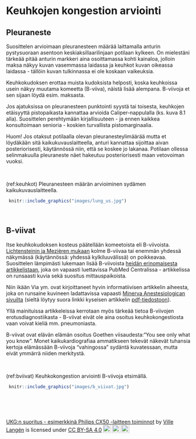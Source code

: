 # Keuhkojen kongestion arviointi

## Pleuraneste

Suosittelen arvioimaan pleuranesteen määrää laittamalla anturin pystysuoraan asentoon keskiaksillaarilinjaan potilaan kylkeen. On mielestäni tärkeää pitää anturin markkeri aina osoittamassa kohti kainaloa, jolloin maksa näkyy kuvan vasemmassa laidassa ja keuhkot kuvan oikeassa laidassa - tällöin kuvan tulkinnassa ei ole koskaan vaikeuksia.

Keuhkokudoksen erottaa muista kudoksista helposti, koska keuhkoissa usein näkyy muutama komeetta (B-viiva), näistä lisää alempana. B-viivoja et sen sijaan löydä esim. maksasta.

Jos ajatuksissa on pleuranesteen punktointi syystä tai toisesta, keuhkojen etäisyyttä pistopaikasta kannattaa arvioida Caliper-nappulalla (ks. kuva 8.1 alla). Suosittelen perehtymään kirjallisuuteen - ja ennen kaikkea konsultoimaan senioria - koskien turvallista pistomarginaalia.

Huom! Jos otaksut potilaalla olevan pleuranesteylimäärää mutta et löydäkään sitä kaikukuvauslaitteella, anturi kannattaa sijoittaa aivan posteriorisesti, käytännössä niin, että se koskee jo lakanaa. Potilaan ollessa selinmakuulla pleuraneste näet hakeutuu posteriorisesti maan vetovoiman vuoksi.

<br />

(ref:keuhkot) Pleuranesteen määrän arvioiminen sydämen kaikukuvauslaitteella.

```r
 knitr::include_graphics("images/lung_us.jpg")
```

<br />


## B-viivat

Itse keuhkokudoksen kosteus päätellään komeetoista eli B-viivoista. [Lichtensteinin ja Mezièren mukaan](https://www.ncbi.nlm.nih.gov/pmc/articles/PMC3734893/) kolme B-viivaa tai enemmän yhdessä näkymässä (käytännössä: yhdessä kylkiluuvälissä) on poikkeavaa. Suosittelen lämpimästi lukemaan lisää B-viivoista [heidän erinomaisesta artikkelistaan](https://www.ncbi.nlm.nih.gov/pmc/articles/PMC3734893/), joka on vapaasti luettavissa PubMed Centralissa - artikkelissa on runsaasti kuvia sekä suositus mittauspaikoista.

Niin ikään Via ym. ovat kirjoittaneet hyvin informatiivisen artikkelin aiheesta, joka on runsaine kuvineen ladattavissa vapaasti [Minerva Anestesiologican sivuilta](https://www.minervamedica.it/en/journals/minerva-anestesiologica/article.php?cod=R02Y2012N11A1282) (sieltä löytyy suora linkki kyseisen artikkelin [pdf-tiedostoon](https://www.minervamedica.it/en/getfreepdf/NE9PMFI0bzhlMzlGOE1WY0x2QVk4bFpXSFduaDJlRzlSa21MM3psOFA1RE9LVUxpRmRSRkZwYndBM1NndWhRdA%253D%253D/R02Y2012N11A1282.pdf)).

Yllä mainituissa artikkeleissa kerrotaan myös tärkeää tietoa B-viivojen erotusdiagnostiikasta - B-viivat eivät ole aina osoitus keuhkokongestiosta vaan voivat kieliä mm. pneumoniasta.

B-viivat ovat elävän elämän osoitus Goethen viisaudesta:"You see only what you know". Monet kaikukardiografiaa ammatikseen tekevät näkevät tuhansia kertoja elämässään B-viivoja "vahingossa" sydäntä kuvatessaan, mutta eivät ymmärrä niiden merkitystä.


<br />

(ref:bviivat) Keuhkokongestion arviointi B-viivoja etsimällä.

```r
 knitr::include_graphics("images/b_viivat.jpg")
```

 

<br/>
<br/>
<br/>
<p xmlns:cc="http://creativecommons.org/ns#" xmlns:dct="http://purl.org/dc/terms/"><a property="dct:title" rel="cc:attributionURL" href="https://vldesign.kapsi.fi/echo/">UKG:n suoritus - esimerkkinä Philips CX50 -laitteen toiminnot</a> by <a rel="cc:attributionURL dct:creator" property="cc:attributionName" href="http://www.linkedin.com/in/ville-langen">Ville Langén</a> is licensed under <a href="http://creativecommons.org/licenses/by-sa/4.0/?ref=chooser-v1" target="_blank" rel="license noopener noreferrer" style="display:inline-block;">CC BY-SA 4.0<img style="height:22px!important;margin-left:3px;vertical-align:text-bottom;" src="https://mirrors.creativecommons.org/presskit/icons/cc.svg?ref=chooser-v1"><img style="height:22px!important;margin-left:3px;vertical-align:text-bottom;" src="https://mirrors.creativecommons.org/presskit/icons/by.svg?ref=chooser-v1"><img style="height:22px!important;margin-left:3px;vertical-align:text-bottom;" src="https://mirrors.creativecommons.org/presskit/icons/sa.svg?ref=chooser-v1"></a></p>


          